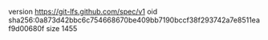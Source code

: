 version https://git-lfs.github.com/spec/v1
oid sha256:0a873d42bbc6c754668670be409bb7190bccf38f293742a7e8511eaf9d00680f
size 1455
